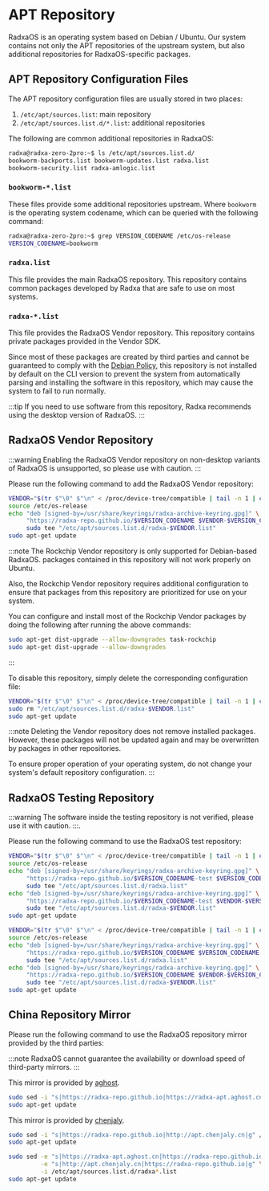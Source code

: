 ---
---

# APT Repository

RadxaOS is an operating system based on Debian / Ubuntu. Our system contains not only the APT repositories of the upstream system, but also additional repositories for RadxaOS-specific packages.

## APT Repository Configuration Files

The APT repository configuration files are usually stored in two places:

1. `/etc/apt/sources.list`: main repository
2. `/etc/apt/sources.list.d/*.list`: additional repositories

The following are common additional repositories in RadxaOS:

```bash
radxa@radxa-zero-2pro:~$ ls /etc/apt/sources.list.d/
bookworm-backports.list bookworm-updates.list radxa.list
bookworm-security.list radxa-amlogic.list
```

### `bookworm-*.list`

These files provide some additional repositories upstream. Where `bookworm` is the operating system codename, which can be queried with the following command:

```bash
radxa@radxa-zero-2pro:~$ grep VERSION_CODENAME /etc/os-release
VERSION_CODENAME=bookworm
```

### `radxa.list`

This file provides the main RadxaOS repository. This repository contains common packages developed by Radxa that are safe to use on most systems.

### `radxa-*.list`

This file provides the RadxaOS Vendor repository. This repository contains private packages provided in the Vendor SDK.

Since most of these packages are created by third parties and cannot be guaranteed to comply with the [Debian Policy](https://www.debian.org/doc/debian-policy/), this repository is not installed by default on the CLI version to prevent the system from automatically parsing and installing the software in this repository, which may cause the system to fail to run normally.

:::tip
If you need to use software from this repository, Radxa recommends using the desktop version of RadxaOS.
:::

## RadxaOS Vendor Repository

<Tabs queryString="vendor-repo">
  <TabItem value="enable" label="Enable">

:::warning
Enabling the RadxaOS Vendor repository on non-desktop variants of RadxaOS is unsupported, so please use with caution.
:::

Please run the following command to add the RadxaOS Vendor repository:

```bash
VENDOR="$(tr $"\0" $"\n" < /proc/device-tree/compatible | tail -n 1 | cut -d "," -f 1)"
source /etc/os-release
echo "deb [signed-by=/usr/share/keyrings/radxa-archive-keyring.gpg]" \
     "https://radxa-repo.github.io/$VERSION_CODENAME $VENDOR-$VERSION_CODENAME main" | \
     sudo tee "/etc/apt/sources.list.d/radxa-$VENDOR.list"
sudo apt-get update
```

:::note
The Rockchip Vendor repository is only supported for Debian-based RadxaOS. packages contained in this repository will not work properly on Ubuntu.

Also, the Rockchip Vendor repository requires additional configuration to ensure that packages from this repository are prioritized for use on your system.

You can configure and install most of the Rockchip Vendor packages by doing the following after running the above commands:

```bash
sudo apt-get dist-upgrade --allow-downgrades task-rockchip
sudo apt-get dist-upgrade --allow-downgrades
```

:::

  </TabItem>
  <TabItem value="disable" label="Disable">

To disable this repository, simply delete the corresponding configuration file:

```bash
VENDOR="$(tr $"\0" $"\n" < /proc/device-tree/compatible | tail -n 1 | cut -d "," -f 1)"
sudo rm "/etc/apt/sources.list.d/radxa-$VENDOR.list"
sudo apt-get update
```

:::note
Deleting the Vendor repository does not remove installed packages. However, these packages will not be updated again and may be overwritten by packages in other repositories.

To ensure proper operation of your operating system, do not change your system's default repository configuration.
:::

  </TabItem>
</Tabs>

## RadxaOS Testing Repository

<Tabs queryString="test-repo">
  <TabItem value="enable" label="Enable">

:::warning
The software inside the testing repository is not verified, please use it with caution.
:::.

Please run the following command to use the RadxaOS test repository:

```bash
VENDOR="$(tr $"\0" $"\n" < /proc/device-tree/compatible | tail -n 1 | cut -d "," -f 1)"
source /etc/os-release
echo "deb [signed-by=/usr/share/keyrings/radxa-archive-keyring.gpg]" \
     "https://radxa-repo.github.io/$VERSION_CODENAME-test $VERSION_CODENAME-test main" | \
     sudo tee "/etc/apt/sources.list.d/radxa.list"
echo "deb [signed-by=/usr/share/keyrings/radxa-archive-keyring.gpg]" \
     "https://radxa-repo.github.io/$VERSION_CODENAME-test $VENDOR-$VERSION_CODENAME-test main" | \
     sudo tee "/etc/apt/sources.list.d/radxa-$VENDOR.list"
sudo apt-get update
```

  </TabItem>
  <TabItem value="disable" label="Disable">

```bash
VENDOR="$(tr $"\0" $"\n" < /proc/device-tree/compatible | tail -n 1 | cut -d "," -f 1)"
source /etc/os-release
echo "deb [signed-by=/usr/share/keyrings/radxa-archive-keyring.gpg]" \
     "https://radxa-repo.github.io/$VERSION_CODENAME $VERSION_CODENAME main" | \
     sudo tee "/etc/apt/sources.list.d/radxa.list"
echo "deb [signed-by=/usr/share/keyrings/radxa-archive-keyring.gpg]" \
     "https://radxa-repo.github.io/$VERSION_CODENAME $VENDOR-$VERSION_CODENAME main" | \
     sudo tee "/etc/apt/sources.list.d/radxa-$VENDOR.list"
sudo apt-get update
```

  </TabItem>
</Tabs>

## China Repository Mirror

Please run the following command to use the RadxaOS repository mirror provided by the third parties:

:::note
RadxaOS cannot guarantee the availability or download speed of third-party mirrors.
:::

<Tabs queryString="mirror">
  <TabItem value="aghost">

This mirror is provided by [aghost](mailto:ggg17226@gmail.com).

```bash
sudo sed -i "s|https://radxa-repo.github.io|https://radxa-apt.aghost.cn|g" /etc/apt/sources.list.d/radxa*.list
sudo apt-get update
```

  </TabItem>
  <TabItem value="chenjaly">

This mirror is provided by [chenjaly](mailto:2540735020@qq.com).

```bash
sudo sed -i "s|https://radxa-repo.github.io|http://apt.chenjaly.cn|g" /etc/apt/sources.list.d/radxa*.list
sudo apt-get update
```

  </TabItem>
  <TabItem value="default" label="Restore Defaults">

```bash
sudo sed -e "s|https://radxa-apt.aghost.cn|https://radxa-repo.github.io|g" \
         -e "s|http://apt.chenjaly.cn|https://radxa-repo.github.io|g" \
         -i /etc/apt/sources.list.d/radxa*.list
sudo apt-get update
```

  </TabItem>
</Tabs>
